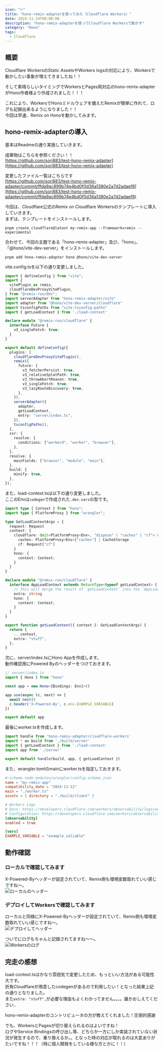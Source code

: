 ```yaml
---
icon: "🔥"
title: "hono-remix-adapterを使ってみた（Cloudflare Workers）"
date: 2024-11-24T00:00:00
description: "hono-remix-adapterを使ってCloudflare Workersで動かす"
category: "Hono"
tags:
  - Cloudflare
---
```

## 概要
Cloudflare WorkersのStatic AssetsやWorkers logsの対応により、Workersで動かしたい事象が増えてきましたね！！  
<ExLinkCard url="https://developers.cloudflare.com/workers/static-assets/" />
<ExLinkCard url="https://developers.cloudflare.com/workers/observability/logs/workers-logs/" />

そして素晴らしいタイミングでWorkersとPages両対応のhono-remix-adapterがHono作者様より作成されました！！！  
<ExLinkCard url="https://github.com/yusukebe/hono-remix-adapter" />

これにより、WorkersでHonoミドルウェアを備えたRemixが簡単に作れて、ログも記録出来るようになりました！！  
今回は早速、Remix on Honoを動かしてみます。  


## hono-remix-adapterの導入
基本はReadmeの通り実施していきます。  

成果物はこちらを参照ください！！  
[https://github.com/sori883/test-hono-remix-adapter](https://github.com/sori883/test-hono-remix-adapter)  

変更したファイル一覧はこちらです  
[https://github.com/sori883/test-hono-remix-adapter/commit/ffda9ac899b74e4bd0f0d36a1380e2a7d2adaef8](https://github.com/sori883/test-hono-remix-adapter/commit/ffda9ac899b74e4bd0f0d36a1380e2a7d2adaef8)  

今回は、Cloudflare公式のRemix on Cloudflare Workersのテンプレートに導入していきます。  
まずは、テンプレートをインストールします。  
```
pnpm create cloudflare@latest my-remix-app --framework=remix --experimental
```

合わせて、今回の主題である「hono-remix-adapter」及び、「hono」、「@hono/vite-dev-server」をインストールします。  
```
pnpm add hono-remix-adapter hono @hono/vite-dev-server
```

vite.config.tsを以下の通り変更しました。  
```ts
import { defineConfig } from "vite";
import {
  vitePlugin as remix,
  cloudflareDevProxyVitePlugin,
} from "@remix-run/dev";
import serverAdapter from "hono-remix-adapter/vite"
import adapter from "@hono/vite-dev-server/cloudflare"
import tsconfigPaths from "vite-tsconfig-paths"
import { getLoadContext } from './load-context'

declare module "@remix-run/cloudflare" {
  interface Future {
    v3_singleFetch: true;
  }
}

export default defineConfig({
  plugins: [
    cloudflareDevProxyVitePlugin(),
    remix({
      future: {
        v3_fetcherPersist: true,
        v3_relativeSplatPath: true,
        v3_throwAbortReason: true,
        v3_singleFetch: true,
        v3_lazyRouteDiscovery: true,
      },
    }),
    serverAdapter({
      adapter,
      getLoadContext,
      entry: "server/index.ts",
    }),
    tsconfigPaths(),
  ],
  ssr: {
    resolve: {
      conditions: ["workerd", "worker", "browser"],
    },
  },
  resolve: {
    mainFields: ["browser", "module", "main"],
  },
  build: {
    minify: true,
  },
});

```

また、load-context.tsは以下の通り変更しました。  
ここのEnvは`codegen`で作成された`.dev.vars`の型です。  
```ts
import type { Context } from "hono";
import type { PlatformProxy } from "wrangler";

type GetLoadContextArgs = {
  request: Request
  context: {
    cloudflare: Omit<PlatformProxy<Env>, "dispose" | "caches" | "cf"> & {
      caches: PlatformProxy<Env>["caches"] | CacheStorage
      cf: Request["cf"]
    }
    hono: {
      context: Context;
    }
  }
}

declare module "@remix-run/cloudflare" {
  interface AppLoadContext extends ReturnType<typeof getLoadContext> {
    // This will merge the result of `getLoadContext` into the `AppLoadContext`
    extra: string
    hono: {
      context: Context;
    }
  }
}

export function getLoadContext({ context }: GetLoadContextArgs) {
  return {
    ...context,
    extra: "stuff",
  };
}
```

次に、server/index.tsにHono Appを作成します。  
動作確認用にPowered Byのヘッダーをつけておきます。   
```ts
// server/index.ts
import { Hono } from "hono"

const app = new Hono<{Bindings: Env}>()

app.use(async (c, next) => {
  await next()
  c.header('X-Powered-By', c.env.EXAMPLE_VARIABLE)
})

export default app
```


最後にworker.tsを作成します。  
```ts
import handle from 'hono-remix-adapter/cloudflare-workers'
import * as build from './build/server'
import { getLoadContext } from './load-context'
import app from './server'

export default handle(build, app, { getLoadContext })
```

また、wrangler.tomlのmainにworker.tsを指定しておきます。  
```toml
#:schema node_modules/wrangler/config-schema.json
name = "my-remix-app"
compatibility_date = "2024-11-12"
main = "./worker.ts"
assets = { directory = "./build/client" }

# Workers Logs
# Docs: https://developers.cloudflare.com/workers/observability/logs/workers-logs/
# Configuration: https://developers.cloudflare.com/workers/observability/logs/workers-logs/#enable-workers-logs
[observability]
enabled = true

[vars]
EXAMPLE_VARIABLE = "example_valiable"
```

## 動作確認
### ローカルで確認してみます
X-Powered-Byヘッダーが設定されていて、Remix側も環境変数取れていい感じですね～。  
![ローカルのヘッダー](./local_header.webp)

### デプロイしてWorkersで確認してみます
ローカルと同様にX-Powered-Byヘッダーが設定されていて、Remix側も環境変数取れていい感じですね～。  
![デプロイしてヘッダー](./deploy_header.webp)

ついでにログもちゃんと記録されてますね～～。  
![Workersのログ](./deploy_log.webp)


## 完走の感想
load-context.tsはかなり雰囲気で変更したため、もっといい方法がある可能性大です。  
折角Cloudflareが用意したcodegenがあるので利用したい！となった結果上記の通りとなりました。  
また`extra: "stuff",`が必要な理由もよくわかってません。。。。誰かおしえてください.. 

hono-remix-adapterのコントリビュータの方が教えてくれました！圧倒的感謝
<Twitter url="https://x.com/const_myself/status/186105675328859766" />

でも、WorkersとPagesが切り替えられるのはよいですね！  
ログやService Bindingsの呼び出し等、どちらか一方にしか実装されていない状況が発生するので、乗り換えるか。。となった時の対応が取れるのは大変ありがたいですね！！！（特に個人開発をしている様な方とかに！！）  
